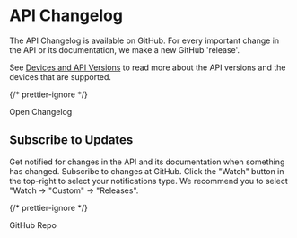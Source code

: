 
# API Changelog

The API Changelog is available on GitHub. For every important change in the API or its documentation, we make a new GitHub 'release'.

See [Devices and API Versions](/docs/introduction#devices) to read more about the API versions and the devices that are supported.

{/* prettier-ignore */}
<Link className='button button--primary' to='https://github.com/homewizard/api-documentation/releases'>Open Changelog</Link>

## Subscribe to Updates

Get notified for changes in the API and its documentation when something has changed. Subscribe to changes at GitHub. Click the "Watch" button in the top-right to select your notifications type. We recommend you to select "Watch → "Custom" → "Releases".

{/* prettier-ignore */}
<Link className='button button--primary' to='https://github.com/homewizard/api-documentation'>GitHub Repo</Link>
